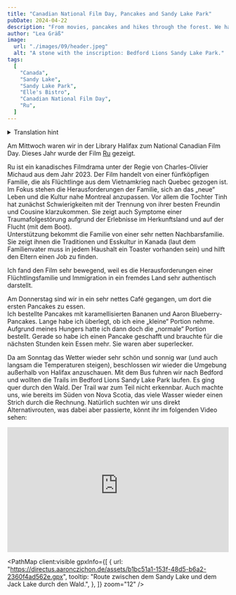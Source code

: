 ```yaml
---
title: "Canadian National Film Day, Pancakes and Sandy Lake Park"
pubDate: 2024-04-22
description: "From movies, pancakes and hikes through the forest. We have experienced a lot again!"
author: "Lea Gräß"
image:
  url: "./images/09/header.jpeg"
  alt: "A stone with the inscription: Bedford Lions Sandy Lake Park."
tags:
  [
    "Canada",
    "Sandy Lake",
    "Sandy Lake Park",
    "Elle's Bistro",
    "Canadian National Film Day",
    "Ru",
  ]
---
```



<details>
  <summary>Translation hint</summary>
  We implemented the English version of this blog for you in June. We will publish
  all new blog entries also in English. Every entry before Jun 24th 2024 is automatically
  translated through DeepL. So please apologize if the translation is not perfect.
  If you want to read the original German entry, please switch to the German version
  of our blog.
</details>

<DirectusImage assetId="51862315-1347-4941-883f-70ae409806d0.jpg" />

Am Mittwoch waren wir in der Library Halifax zum National Canadian Film Day. Dieses Jahr wurde der Film [Ru](https://www.imdb.com/title/tt28353291/) gezeigt.

Ru ist ein kanadisches Filmdrama unter der Regie von Charles-Olivier Michaud aus dem Jahr 2023. Der Film handelt von einer fünfköpfigen Familie, die als Flüchtlinge aus dem Vietnamkrieg nach Quebec gezogen ist. Im Fokus stehen die Herausforderungen der Familie, sich an das „neue“ Leben und die Kultur nahe Montreal anzupassen. Vor allem die Tochter Tinh hat zunächst Schwierigkeiten mit der Trennung von ihrer besten Freundin und Cousine klarzukommen. Sie zeigt auch Symptome einer Traumafolgestörung aufgrund der Erlebnisse im Herkunftsland und auf der Flucht (mit dem Boot).  
Unterstützung bekommt die Familie von einer sehr netten Nachbarsfamilie. Sie zeigt ihnen die Traditionen und Esskultur in Kanada (laut dem Familienvater muss in jedem Haushalt ein Toaster vorhanden sein) und hilft den Eltern einen Job zu finden.

Ich fand den Film sehr bewegend, weil es die Herausforderungen einer Flüchtlingsfamilie und Immigration in ein fremdes Land sehr authentisch darstellt.

<DirectusImage assetId="a941ca65-7592-4561-8010-767bb9398a24.jpg" />

Am Donnerstag sind wir in ein sehr nettes Café gegangen, um dort die ersten Pancakes zu essen.  
Ich bestellte Pancakes mit karamellisierten Bananen und Aaron Blueberry-Pancakes. Lange habe ich überlegt, ob ich eine „kleine“ Portion nehme. Aufgrund meines Hungers hatte ich dann doch die „normale“ Portion bestellt. Gerade so habe ich einen Pancake geschafft und brauchte für die nächsten Stunden kein Essen mehr. Sie waren aber superlecker.

<DirectusImage assetId="7f4502a0-58a0-43bb-a570-c524b13cf9af.jpg" />

Da am Sonntag das Wetter wieder sehr schön und sonnig war (und auch langsam die Temperaturen steigen), beschlossen wir wieder die Umgebung außerhalb von Halifax anzuschauen. Mit dem Bus fuhren wir nach Bedford und wollten die Trails im Bedford Lions Sandy Lake Park laufen. Es ging quer durch den Wald. Der Trail war zum Teil nicht erkennbar. Auch machte uns, wie bereits im Süden von Nova Scotia, das viele Wasser wieder einen Strich durch die Rechnung. Natürlich suchten wir uns direkt Alternativrouten, was dabei aber passierte, könnt ihr im folgenden Video sehen:

<div style="position: relative; padding-top: 56.25%;">
  <iframe
    src="https://customer-rnx58v5rm01lsk0m.cloudflarestream.com/8da330e9cf857eeda0e8b6a51c2a6900/iframe?poster=https%3A%2F%2Fcustomer-rnx58v5rm01lsk0m.cloudflarestream.com%2F8da330e9cf857eeda0e8b6a51c2a6900%2Fthumbnails%2Fthumbnail.jpg%3Ftime%3D%26height%3D600"
    loading="lazy"
    style="border: none; position: absolute; top: 0; left: 0; height: 100%; width: 100%;"
    allow="accelerometer; gyroscope; autoplay; encrypted-media; picture-in-picture;"
    allowfullscreen="true"
  ></iframe>
</div>

<PathMap
  client:visible
  gpxInfo={[
    {
      url: "https://directus.aaronczichon.de/assets/b1bc51a1-153f-48d5-b6a2-2360f4ad562e.gpx",
      tooltip:
        "Route zwischen dem Sandy Lake und dem Jack Lake durch den Wald.",
    },
  ]}
  zoom="12"
/>
<br />
